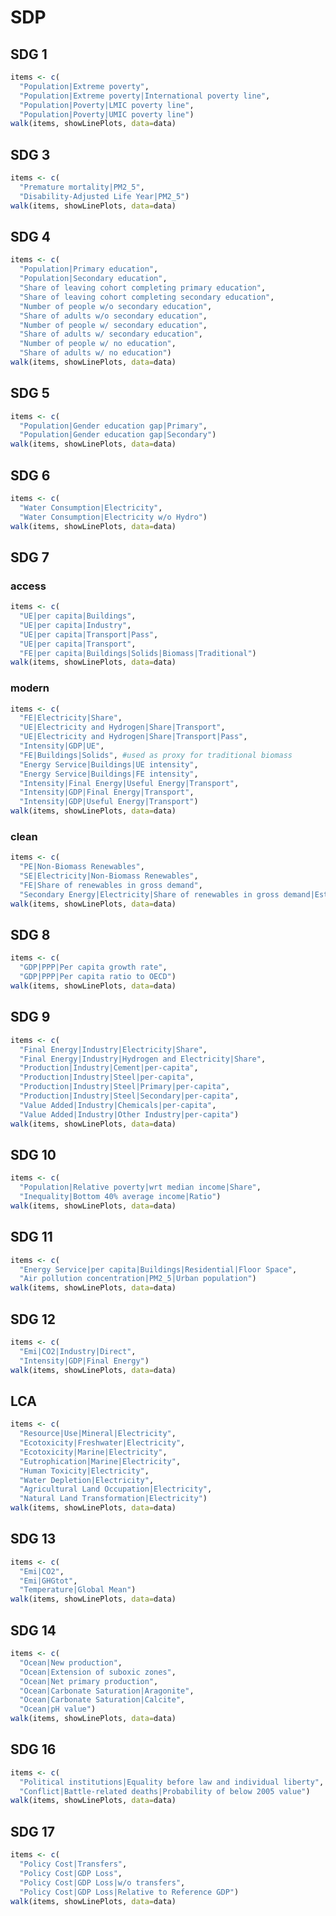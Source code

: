 # SDP

## SDG 1

```r
items <- c(
  "Population|Extreme poverty",
  "Population|Extreme poverty|International poverty line",
  "Population|Poverty|LMIC poverty line",
  "Population|Poverty|UMIC poverty line")
walk(items, showLinePlots, data=data)
```

## SDG 3

```r
items <- c(
  "Premature mortality|PM2_5",
  "Disability-Adjusted Life Year|PM2_5")
walk(items, showLinePlots, data=data)
```

## SDG 4

```r
items <- c(
  "Population|Primary education",
  "Population|Secondary education",
  "Share of leaving cohort completing primary education",
  "Share of leaving cohort completing secondary education",
  "Number of people w/o secondary education",
  "Share of adults w/o secondary education",
  "Number of people w/ secondary education",
  "Share of adults w/ secondary education",
  "Number of people w/ no education",
  "Share of adults w/ no education")
walk(items, showLinePlots, data=data)
```

## SDG 5

```r
items <- c(
  "Population|Gender education gap|Primary",
  "Population|Gender education gap|Secondary")
walk(items, showLinePlots, data=data)
```

## SDG 6

```r
items <- c(
  "Water Consumption|Electricity",
  "Water Consumption|Electricity w/o Hydro")
walk(items, showLinePlots, data=data)
```

## SDG 7

### access

```r
items <- c(
  "UE|per capita|Buildings",
  "UE|per capita|Industry",
  "UE|per capita|Transport|Pass",
  "UE|per capita|Transport",
  "FE|per capita|Buildings|Solids|Biomass|Traditional")
walk(items, showLinePlots, data=data)
```

### modern

```r
items <- c(
  "FE|Electricity|Share",
  "UE|Electricity and Hydrogen|Share|Transport",
  "UE|Electricity and Hydrogen|Share|Transport|Pass",
  "Intensity|GDP|UE",
  "FE|Buildings|Solids", #used as proxy for traditional biomass
  "Energy Service|Buildings|UE intensity",
  "Energy Service|Buildings|FE intensity",
  "Intensity|Final Energy|Useful Energy|Transport",
  "Intensity|GDP|Final Energy|Transport",
  "Intensity|GDP|Useful Energy|Transport")
walk(items, showLinePlots, data=data)
```

### clean

```r
items <- c(
  "PE|Non-Biomass Renewables",
  "SE|Electricity|Non-Biomass Renewables",
  "FE|Share of renewables in gross demand",
  "Secondary Energy|Electricity|Share of renewables in gross demand|Estimation")
walk(items, showLinePlots, data=data)
```

## SDG 8

```r
items <- c(
  "GDP|PPP|Per capita growth rate",
  "GDP|PPP|Per capita ratio to OECD")
walk(items, showLinePlots, data=data)
```

## SDG 9

```r
items <- c(
  "Final Energy|Industry|Electricity|Share",
  "Final Energy|Industry|Hydrogen and Electricity|Share",
  "Production|Industry|Cement|per-capita",
  "Production|Industry|Steel|per-capita",
  "Production|Industry|Steel|Primary|per-capita",
  "Production|Industry|Steel|Secondary|per-capita",
  "Value Added|Industry|Chemicals|per-capita",
  "Value Added|Industry|Other Industry|per-capita")
walk(items, showLinePlots, data=data)
```

## SDG 10

```r
items <- c(
  "Population|Relative poverty|wrt median income|Share",
  "Inequality|Bottom 40% average income|Ratio")
walk(items, showLinePlots, data=data)
```

## SDG 11

```r
items <- c(
  "Energy Service|per capita|Buildings|Residential|Floor Space",
  "Air pollution concentration|PM2_5|Urban population")
walk(items, showLinePlots, data=data)
```

## SDG 12

```r
items <- c(
  "Emi|CO2|Industry|Direct",
  "Intensity|GDP|Final Energy")
walk(items, showLinePlots, data=data)
```

## LCA

```r
items <- c(
  "Resource|Use|Mineral|Electricity",
  "Ecotoxicity|Freshwater|Electricity",
  "Ecotoxicity|Marine|Electricity",
  "Eutrophication|Marine|Electricity",
  "Human Toxicity|Electricity",
  "Water Depletion|Electricity",
  "Agricultural Land Occupation|Electricity",
  "Natural Land Transformation|Electricity")
walk(items, showLinePlots, data=data)
```


## SDG 13

```r
items <- c(
  "Emi|CO2",
  "Emi|GHGtot",
  "Temperature|Global Mean")
walk(items, showLinePlots, data=data)
```

## SDG 14

```r
items <- c(
  "Ocean|New production",
  "Ocean|Extension of suboxic zones",
  "Ocean|Net primary production",
  "Ocean|Carbonate Saturation|Aragonite",
  "Ocean|Carbonate Saturation|Calcite",
  "Ocean|pH value")
walk(items, showLinePlots, data=data)
```

## SDG 16

```r
items <- c(
  "Political institutions|Equality before law and individual liberty",
  "Conflict|Battle-related deaths|Probability of below 2005 value")
walk(items, showLinePlots, data=data)
```

## SDG 17

```r
items <- c(
  "Policy Cost|Transfers",
  "Policy Cost|GDP Loss",
  "Policy Cost|GDP Loss|w/o transfers",
  "Policy Cost|GDP Loss|Relative to Reference GDP")
walk(items, showLinePlots, data=data)
```


